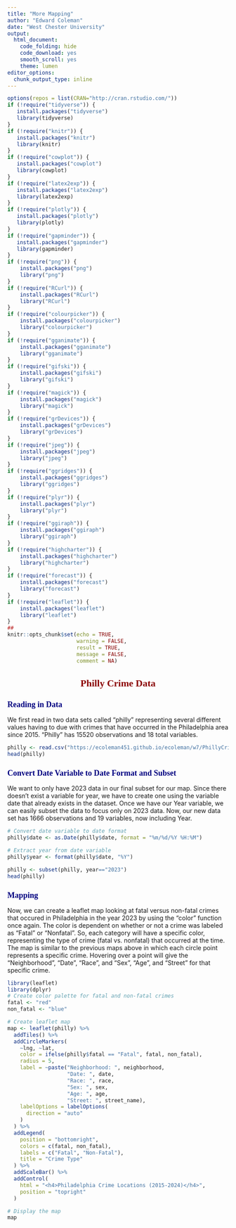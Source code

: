 ---
title: "More Mapping"
author: "Edward Coleman"
date: "West Chester University"
output:
  html_document: 
    code_folding: hide
    code_download: yes
    smooth_scroll: yes
    theme: lumen
editor_options:
  chunk_output_type: inline
---

<style type="text/css">

div#TOC li {
    list-style:none;
    background-color:lightgray;
    background-image:none;
    background-repeat:none;
    background-position:0;
    font-family: Arial, Helvetica, sans-serif;
    color: #780c0c;
}

h1.title {
  font-size: 24px;
  color: DarkRed;
  text-align: center;
  font-family: Arial, Helvetica, sans-serif;
  font-variant-caps: normal;
}
h4.author { 
    font-size: 18px;
  font-family: "Times New Roman", Times, serif;
  color: DarkRed;
  text-align: center;
}
h4.date { 
  font-size: 18px;
  font-family: "Times New Roman", Times, serif;
  color: DarkBlue;
  text-align: center;
}
h1 { 
    font-size: 22px;
    font-family: "Times New Roman", Times, serif;
    color: darkred;
    font-weight: bold;
    text-align: center;
}
h2 { 
    font-size: 18px;
    font-family: "Times New Roman", Times, serif;
    color: navy;
    text-align: left;
}

h3 { 
    font-size: 18px;
    font-family: "Times New Roman", Times, serif;
    color: navy;
    font-weight: bold;
    text-align: left;
}

h4 {
    font-size: 18px;
    font-family: "Times New Roman", Times, serif;
    color: darkred;
    text-align: left;
}


/* Tab features */
.nav>li>a {
    position: relative;
    display: block;
    padding: 2px 15px;
    color: #990000;
}
.nav-pills>li.active>a, .nav-pills>li.active>a:hover, .nav-pills>li.active>a:focus {
    color: #ffffff;
    background-color: #990000;
}
/*
nav-pills>li:nth-child(2) {
    background: green;
 }
 */
</style>

```{r setup, include=FALSE, comment=NA}
options(repos = list(CRAN="http://cran.rstudio.com/"))
if (!require("tidyverse")) {
   install.packages("tidyverse")
   library(tidyverse)
}
if (!require("knitr")) {
   install.packages("knitr")
   library(knitr)
}
if (!require("cowplot")) {
   install.packages("cowplot")
   library(cowplot)
}
if (!require("latex2exp")) {
   install.packages("latex2exp")
   library(latex2exp)
}
if (!require("plotly")) {
   install.packages("plotly")
   library(plotly)
}
if (!require("gapminder")) {
   install.packages("gapminder")
   library(gapminder)
}
if (!require("png")) {
    install.packages("png")    
    library("png")
}
if (!require("RCurl")) {
    install.packages("RCurl")    
    library("RCurl")
}
if (!require("colourpicker")) {
    install.packages("colourpicker")              
    library("colourpicker")
}
if (!require("gganimate")) {
    install.packages("gganimate")              
    library("gganimate")
}
if (!require("gifski")) {
    install.packages("gifski")              
    library("gifski")
}
if (!require("magick")) {
    install.packages("magick")              
    library("magick")
}
if (!require("grDevices")) {
    install.packages("grDevices")              
    library("grDevices")
}
if (!require("jpeg")) {
    install.packages("jpeg")              
    library("jpeg")
}
if (!require("ggridges")) {
    install.packages("ggridges")              
    library("ggridges")
}
if (!require("plyr")) {
    install.packages("plyr")              
    library("plyr")
}
if (!require("ggiraph")) {
    install.packages("ggiraph")              
    library("ggiraph")
}
if (!require("highcharter")) {
    install.packages("highcharter")              
    library("highcharter")
}
if (!require("forecast")) {
    install.packages("forecast")              
    library("forecast")
}
if (!require("leaflet")) {
    install.packages("leaflet")              
    library("leaflet")
}
## 
knitr::opts_chunk$set(echo = TRUE,       
                      warning = FALSE,   
                      result = TRUE,   
                      message = FALSE,
                      comment = NA)
```

# Philly Crime Data
## Reading in Data
  We first read in two data sets called "philly" representing several different values having to due with crimes that have occurred in the Philadelphia area since 2015. "Philly" has 15520 observations and 18 total variables.
```{r, comment=NA}
philly <- read.csv("https://ecoleman451.github.io/ecoleman/w7/PhillyCrimeSince2015.csv")
head(philly)
```
## Convert Date Variable to Date Format and Subset
  We want to only have 2023 data in our final subset for our map. Since there doesn't exist a variable for year, we have to create one using the variable date that already exists in the dataset. Once we have our Year variable, we can easily subset the data to focus only on 2023 data. Now, our new data set has 1666 observations and 19 variables, now including Year.
```{r, comment = NA}
# Convert date variable to date format
philly$date <- as.Date(philly$date, format = "%m/%d/%Y %H:%M")

# Extract year from date variable
philly$year <- format(philly$date, "%Y")

philly <- subset(philly, year=="2023")
head(philly)
```

## Mapping
  Now, we can create a leaflet map looking at fatal versus non-fatal crimes that occured in Philadelphia in the year 2023 by using the "color" function once again. The color is dependent on whether or not a crime was labeled as "Fatal" or "Nonfatal". So, each category will have a specific color, representing the type of crime (fatal vs. nonfatal) that occurred at the time. The map is similar to the previous maps above in which each circle point represents a specific crime. Hovering over a point will give the "Neighborhood", "Date", "Race", and "Sex", "Age", and "Street" for that specific crime.
```{r, comment=NA}
library(leaflet)
library(dplyr)
# Create color palette for fatal and non-fatal crimes
fatal <- "red"
non_fatal <- "blue"

# Create leaflet map
map <- leaflet(philly) %>%
  addTiles() %>%
  addCircleMarkers(
    ~lng, ~lat,
    color = ifelse(philly$fatal == "Fatal", fatal, non_fatal),
    radius = 5,
    label = ~paste("Neighborhood: ", neighborhood,
                   "Date: ", date,
                   "Race: ", race,
                   "Sex: ", sex,
                   "Age: ", age,
                   "Street: ", street_name),
    labelOptions = labelOptions(
      direction = "auto"
    )
  ) %>%
  addLegend(
    position = "bottomright",
    colors = c(fatal, non_fatal),
    labels = c("Fatal", "Non-Fatal"),
    title = "Crime Type"
  ) %>%
  addScaleBar() %>%
  addControl(
    html = "<h4>Philadelphia Crime Locations (2015-2024)</h4>",
    position = "topright"
  )

# Display the map
map
```

